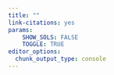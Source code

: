 ---
title: ""
link-citations: yes
params: 
    SHOW_SOLS: FALSE
    TOGGLE: TRUE
editor_options: 
  chunk_output_type: console
---

